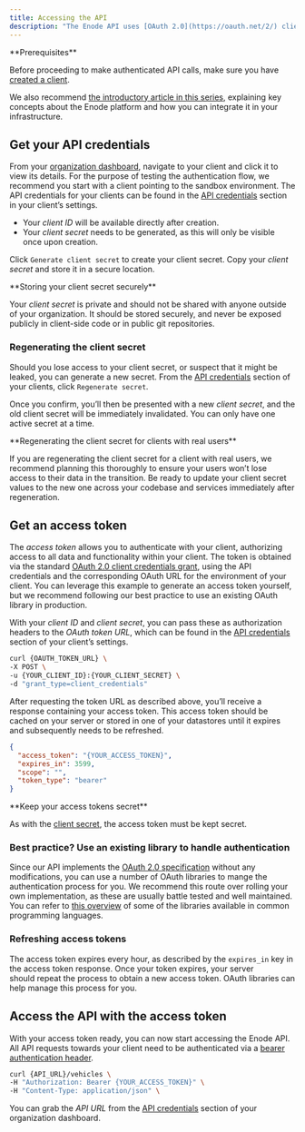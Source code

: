 ```yaml
---
title: Accessing the API
description: "The Enode API uses [OAuth 2.0](https://oauth.net/2/) client access tokens to authenticate requests coming from your server. To access our API, you will exchange your client’s API credentials for a short-lived access token, and include the token in all calls to our API."
---
```


<Warning>
**Prerequisites**

Before proceeding to make authenticated API calls, make sure you have [created a client](https://developers.enode.com/docs/integration-guide/setting-up#how-to-create-clients).

We also recommend [the introductory article in this series](https://developers.enode.com/docs/integration-guide/introduction), explaining key concepts about the Enode platform and how you can integrate it in your infrastructure.
</Warning>


## Get your API credentials

From your [organization dashboard](https://developers.enode.com/dashboard), navigate to your client and click it to view its details. For the purpose of testing the authentication flow, we recommend you start with a client pointing to the sandbox environment. The API credentials for your clients can be found in the [API credentials](https://developers.enode.com/dashboard) section in your client’s settings.

- Your *client ID* will be available directly after creation.
- Your *client secret* needs to be generated, as this will only be visible once upon creation.

Click `Generate client secret` to create your client secret. Copy your *client secret* and store it in a secure location.

<Danger>
**Storing your client secret securely**

Your *client secret* is private and should not be shared with anyone outside of your organization. It should be stored securely, and never be exposed publicly in client-side code or in public git repositories.
</Danger>

### Regenerating the client secret

Should you lose access to your client secret, or suspect that it might be leaked, you can generate a new secret. From the [API credentials](https://developers.enode.com/dashboard) section of your clients, click `Regenerate secret`.

Once you confirm, you’ll then be presented with a new *client secret*, and the old client secret will be immediately invalidated. You can only have one active secret at a time.

<Warning>
**Regenerating the client secret for clients with real users**

If you are regenerating the client secret for a client with real users, we recommend planning this thoroughly to ensure your users won’t lose access to their data in the transition. Be ready to update your client secret values to the new one across your codebase and services immediately after regeneration.
</Warning>

## Get an access token

The *access token* allows you to authenticate with your client, authorizing access to all data and functionality within your client. The token is obtained via the standard [OAuth 2.0 client credentials grant](https://www.oauth.com/oauth2-servers/access-tokens/client-credentials/), using the API credentials and the corresponding OAuth URL for the environment of your client. You can leverage this example to generate an access token yourself, but we recommend following our best practice to use an existing OAuth library in production.

With your *client ID* and *client secret*, you can pass these as authorization headers to the *OAuth token URL*, which can be found in the [API credentials](https://developers.enode.com/dashboard) section of your client’s settings.

```bash Token request example
curl {OAUTH_TOKEN_URL} \
-X POST \
-u {YOUR_CLIENT_ID}:{YOUR_CLIENT_SECRET} \
-d "grant_type=client_credentials"
```

After requesting the token URL as described above, you’ll receive a response containing your access token. This access token should be cached on your server or stored in one of your datastores until it expires and subsequently needs to be refreshed.

```json Token response example
{
  "access_token": "{YOUR_ACCESS_TOKEN}",
  "expires_in": 3599,
  "scope": "",
  "token_type": "bearer"
}
```

<Warning>
**Keep your access tokens secret**

As with the [client secret](https://developers.enode.com/docs/integration-guide/accessing-the-api#get-your-api-credentials), the access token must be kept secret.
</Warning>

### Best practice? Use an existing library to handle authentication

Since our API implements the [OAuth 2.0 specification](https://www.rfc-editor.org/rfc/rfc6749) without any modifications, you can use a number of OAuth libraries to mange the authentication process for you. We recommend this route over rolling your own implementation, as these are usually battle tested and well maintained. You can refer to [this overview](https://oauth.net/code/) of some of the libraries available in common programming languages.

### Refreshing access tokens

The access token expires every hour, as described by the `expires_in` key in the access token response. Once your token expires, your server should repeat the process to obtain a new access token. OAuth libraries can help manage this process for you.

## Access the API with the access token

With your access token ready, you can now start accessing the Enode API. All API requests towards your client need to be authenticated via a [bearer authentication header](https://www.rfc-editor.org/rfc/rfc6750#section-2.1).

```bash Client-wide resource request example
curl {API_URL}/vehicles \
-H "Authorization: Bearer {YOUR_ACCESS_TOKEN}" \
-H "Content-Type: application/json" \
```

You can grab the *API URL* from the [API credentials](https://developers.enode.com/dashboard) section of your organization dashboard.

